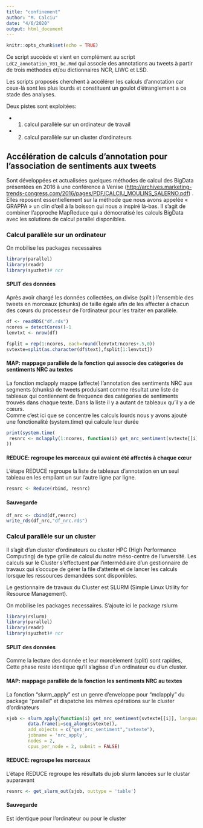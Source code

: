 ```yaml
---
title: "confinement"
author: "M. Calciu"
date: "4/6/2020"
output: html_document
---
```


```r
knitr::opts_chunk$set(echo = TRUE)
```

Ce script succède et vient en complément au script `LdC2_annotation_V01_bc.Rmd` qui associe des annotations au tweets à partir de trois méthodes et/ou dictionnaires NCR, LIWC et LSD. 

Les scripts proposés cherchent à accélérer les calculs d'annotation car ceux-là sont les plus lourds et constituent un goulot d'étranglement a ce stade des analyses. 

Deux pistes sont exploitées:

- 1) calcul parallèle sur un ordinateur de travail 
- 2) calcul parallèle sur un cluster d’ordinateurs

 
## Accélération de calculs d’annotation pour l’association de sentiments aux tweets

Sont développées et actualisées quelques méthodes de calcul des BigData présentées en 2016 à une conférence à Venise (<http://archives.marketing-trends-congress.com/2016/pages/PDF/CALCIU_MOULINS_SALERNO.pdf>) . Elles reposent essentiellement sur la méthode que nous avons appelée « GRAPPA » un clin d'œil  à la boisson qui nous a inspiré là-bas. Il s'agit de combiner l'approche MapReduce qui a démocratisé les calculs BigData avec les solutions de calcul parallel disponibles.

### Calcul parallèle sur un ordinateur

On mobilise les packages necessaires

```r
library(parallel)
library(readr)
library(syuzhet)# ncr
```

#### SPLIT des données
Après avoir chargé les données collectées, on divise  (split ) l’ensemble des tweets  en morceaux (chunks) de taille égale afin de les affecter à chacun des cœurs du processeur de l’ordinateur pour les traiter en parallèle.

```r
df <- readRDS("df.rds")
ncores = detectCores()-1 
lenvtxt <- nrow(df)

fsplit = rep(1:ncores, each=round(lenvtxt/ncores+.5,0))
svtexte=split(as.character(df$text),fsplit[1:lenvtxt])

```

#### MAP: mappage parallèle de la fonction qui associe des catégories de sentiments NRC au textes 

La fonction mclapply mappe (affecte) l'annotation des sentiments NRC aux segments (chunks) de tweets produisant comme résultat une liste de tableaux qui contiennent de frequence des catégories de sentiments trouvés dans chaque texte. Dans la liste il y a autant de tableaux qu’il y a de cœurs.  
Comme c'est ici que se concentre les calculs lourds nous y avons ajouté une fonctionalité (system.time) qui calcule leur durée 

```r
print(system.time(
 resnrc <- mclapply(1:ncores, function(i) get_nrc_sentiment(svtexte[[i]], language="french"))
))
```

#### REDUCE: regroupe les morceaux qui avaient été affectés à chaque cœur

L’étape REDUCE regroupe la liste de tableaux d’annotation en un seul tableau en les empilant un sur l’autre ligne par ligne.

```r
resnrc <- Reduce(rbind, resnrc)

```

#### Sauvegarde 


```r
df_nrc <- cbind(df,resnrc)
write_rds(df_nrc,"df_nrc.rds")

```


### Calcul parallèle sur un cluster

Il s'agit d'un cluster d'ordinateurs ou cluster HPC (High Performance Computing) de type grille de calcul du notre méso-centre de l'unversité. Les calculs sur le Cluster s'effectuent par l'intermédiaire d'un gestionnaire de travaux qui s'occupe de gérer la file d'attente et de lancer les calculs lorsque les ressources demandées sont disponibles.

Le gestionnaire de travaux du Cluster est SLURM (Simple Linux Utility for Resource Management).

On mobilise les packages necessaires. S'ajoute ici le package rslurm

```r
library(rslurm)
library(parallel)
library(readr)
library(syuzhet)# ncr
```

#### SPLIT des données

Comme la lecture des donnée et leur morcèlement (split) sont rapides, Cette phase reste identique qu'il s’agisse d’un ordinateur ou d’un cluster.

#### MAP: mappage parallèle de la fonction les sentiments NRC au textes 

La fonction "slurm_apply" est un genre d'enveloppe pour "mclapply" du package "parallel" et dispatche les mêmes opérations sur le cluster d'ordinateurs  


```r
sjob <- slurm_apply(function(i) get_nrc_sentiment(svtexte[[i]], language="french") ,
        data.frame(i=seq_along(svtexte)),
        add_objects = c("get_nrc_sentiment","svtexte"),
        jobname = 'nrc_apply',
        nodes = 2, 
        cpus_per_node = 2, submit = FALSE)

```

#### REDUCE: regroupe les morceaux

L’étape REDUCE regroupe les résultats du job slurm lancées sur le clustar auparavant

```r
resnrc <- get_slurm_out(sjob, outtype = 'table')
```

#### Sauvegarde 

Est identique pour l'ordinateur ou pour le cluster


